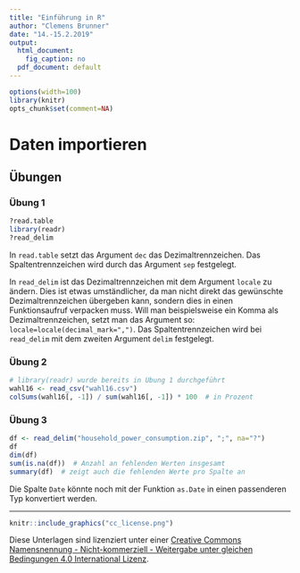 ```yaml
---
title: "Einführung in R"
author: "Clemens Brunner"
date: "14.-15.2.2019"
output:
  html_document:
    fig_caption: no
  pdf_document: default
---
```


```r
options(width=100)
library(knitr)
opts_chunk$set(comment=NA)
```

# Daten importieren

## Übungen
### Übung 1
```r
?read.table
library(readr)
?read_delim
```

In `read.table` setzt das Argument `dec` das Dezimaltrennzeichen. Das Spaltentrennzeichen wird durch das Argument `sep` festgelegt.

In `read_delim` ist das Dezimaltrennzeichen mit dem Argument `locale` zu ändern. Dies ist etwas umständlicher, da man nicht direkt das gewünschte Dezimaltrennzeichen übergeben kann, sondern dies in einen Funktionsaufruf verpacken muss. Will man beispielsweise ein Komma als Dezimaltrennzeichen, setzt man das Argument so: `locale=locale(decimal_mark=",")`. Das Spaltentrennzeichen wird bei `read_delim` mit dem zweiten Argument `delim` festgelegt.


### Übung 2
```r
# library(readr) wurde bereits in Übung 1 durchgeführt
wahl16 <- read_csv("wahl16.csv")
colSums(wahl16[, -1]) / sum(wahl16[, -1]) * 100  # in Prozent
```


### Übung 3
```r
df <- read_delim("household_power_consumption.zip", ";", na="?")
df
dim(df)
sum(is.na(df))  # Anzahl an fehlenden Werten insgesamt
summary(df)  # zeigt auch die fehlenden Werte pro Spalte an
```

Die Spalte `Date` könnte noch mit der Funktion `as.Date` in einen passenderen Typ konvertiert werden.

---

```r
knitr::include_graphics("cc_license.png")
```

Diese Unterlagen sind lizenziert unter einer [Creative Commons Namensnennung - Nicht-kommerziell - Weitergabe unter gleichen Bedingungen 4.0 International Lizenz](http://creativecommons.org/licenses/by-nc-sa/4.0/).